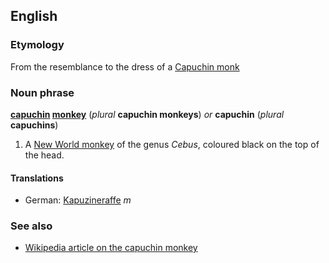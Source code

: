 ==English==
===Etymology===
From the resemblance to the dress of a [[Capuchin monk]]

===Noun phrase===
'''[[Capuchin|capuchin]] [[monkey]]''' (''plural'' '''capuchin monkeys''') ''or'' '''capuchin''' (''plural'' '''capuchins''')

#A [[New World monkey]] of the genus ''Cebus'', coloured black on the top of the head.

====Translations====
*German: [[Kapuzineraffe]] ''m''

===See also===
*[[w:capuchin monkey|Wikipedia article on the capuchin monkey]]